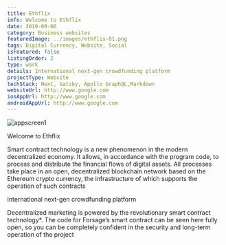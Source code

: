 ```yaml
---
title: Ethflix
info: Welcome to Ethflix
date: 2019-09-06
category: Business websites
featuredImage: ../images/ethflix-01.png
tags: Digital Currency, Website, Social
isFeatured: false
listingOrder: 2
type: work
details: International next-gen crowdfunding platform
projectType: Website
techStack: Next, Gatsby, Apollo GraphQL,Markdown
websiteUrl: http://www.google.com
iosAppUrl: http://www.google.com
androidAppUrl: http://www.google.com
---
```


![appscreen1](../images/ethflix-01.png)

Welcome to Ethflix

Smart contract technology is a new phenomenon in the modern decentralized economy. It allows, in accordance with the program code, to process and distribute the financial flows of digital assets. All processes take place in an open, decentralized blockchain network based on the Ethereum crypto currency, the infrastructure of which supports the operation of such contracts

International next-gen crowdfunding platform

Decentralized marketing is powered by the revolutionary smart contract technology\*. The code for Forsage’s smart contract can be seen here fully open, so you can be completely confident in the security and long-term operation of the project
